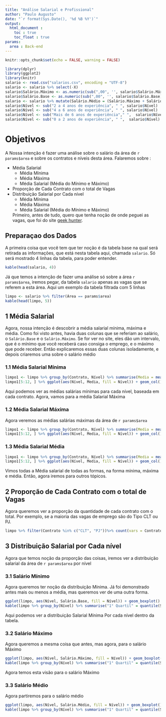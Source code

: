 ---
title: "Análise Salarial e Profissional"
author: "Paulo Augusto"
date: "`r format(Sys.Date(), '%d %B %Y')`"
output: 
  html_document :
    toc : true
    toc_float : true
params:
  area : Back-end
---

```{r setup, include=FALSE}
knitr::opts_chunk$set(echo = FALSE, warning = FALSE)
```

```{r data, include = FALSE}
library(dplyr)
library(ggplot2)
library(knitr)
salario <- read.csv("salarios.csv", encoding = "UTF-8")
salario <- salario %>% select(-X)
salario$Salário.Máximo <- as.numeric(sub(",00", '', salario$Salário.Máximo)) * 1000
salario$Salário.Base <- as.numeric(sub(",00", '', salario$Salário.Base)) * 1000
salario <- salario %>% mutate(Salário.Médio = (Salário.Máximo + Salário.Base)/2)
salario$Nível <- sub("2 a 4 anos de experiência", " ", salario$Nível)
salario$Nível <- sub("4 a 6 anos de experiência", " ", salario$Nível)
salario$Nível <- sub("Mais de 6 anos de experiência"," ",  salario$Nível)
salario$Nível <- sub("0 a 2 anos de experiência", " ",  salario$Nível)
```
# Objetivos

  A Nossa intenção é fazer uma análise sobre o salário da área de `r params$area` e sobre os contratos e níveis desta área. Falaremos sobre : 
  
- Média Salarial
  - Média Mínima
  - Média Máxima
  - Média Salarial (Média do Mínimo e Máximo)
- Proporção de Cada Contrato com o total de Vagas
- Distribuição Salarial por Cada nível
  - Média Mínima
  - Média Máxima
  - Média Salarial (Média do Mínimo e Máximo)


  Primeiro, antes de tudo, quero que tenha noção de onde peguei as vagas, que foi do site [geek hunter](https://www.geekhunter.com.br/vagas).


## Preparaçao dos Dados

  A primeira coisa que você tem que ter noção é da tabela base na qual será retirada as informações, que está nesta tabela aqui, chamada `salario`. Só será mostrado 4 linhas da tabela, para poder entender.

```{r}
kable(head(salario, 4))
```

  Já que temos a intenção de fazer uma análise só sobre a área `r params$area`, iremos pegar, da tabela `salario` apenas as vagas que se referem a esta área. Aqui um exemplo da tabela filtrada com 5 linhas
```{r}
limpo <- salario %>% filter(Área == params$area)
kable(head(limpo, 5))
```

## 1 Média Salarial

  Agora, nossa intenção é descobrir a média salarial mínima, máxima e média. Como foi visto antes, havia duas colunas que se referiam ao salário, o `Salário.Base` e o `Salário.Máximo`. Se for ver no site, eles dão um intervalo, que é o mínimo que você receberá caso consiga o emprego, e o máximo que pode receber. Então explicaremos essas duas colunas isoladamente, e depois criaremos uma sobre o salário médio
  
### 1.1 Média Salarial Mínima

```{r, fig.dim=c(12, 10)}
limpo1 <- limpo %>% group_by(Contrato, Nível) %>% summarise(Media = mean(Salário.Base))
limpo1[5:12, ] %>% ggplot(aes(Nível, Media, fill = Nível)) + geom_col() + coord_flip() + facet_grid(Contrato~.) + theme_bw() + theme(legend.position = "none") + geom_text(aes(label = round(Media), hjust = -0.25), size = 3)
```

Aqui podemos ver as médias salárias mínimas para cada nível, baseada em cada contrato. Agora, vamos para a média Salarial Máxima

### 1.2 Média Salarial Máxima

Agora veremos as médias salárias máximas da área de `r params$area`

```{r, fig.dim=c(12,10)}
limpo1 <- limpo %>% group_by(Contrato, Nível) %>% summarise(Media = mean(Salário.Máximo))
limpo1[5:12, ] %>% ggplot(aes(Nível, Media, fill = Nível)) + geom_col() + coord_flip() + facet_grid(Contrato~.) + theme_bw() + theme(legend.position = "none") + geom_text(aes(label = round(Media), hjust = -0.25), size = 3)
```

### 1.3 Média Salarial Média

```{r, fig.dim=c(12, 10)}
limpo1 <- limpo %>% group_by(Contrato, Nível) %>% summarise(Media = mean(Salário.Médio))
limpo1[5:12, ] %>% ggplot(aes(Nível, Media, fill = Nível)) + geom_col() + coord_flip() + facet_grid(Contrato~.) + theme_bw() + theme(legend.position = "none") + geom_text(aes(label = round(Media), hjust = -0.25), size = 3)
```

Vimos todas a Média salarial de todas as formas, na forma mínima, máxima e média. Então, agora iremos para outros tópicos.

## 2 Proporção de Cada Contrato com o total de Vagas

Agora queremos ver a proporção da quantidade de cada contrato com o total. Por exemplo, se a maioria das vagas de emprego são do Tipo CLT ou PJ.

```{r}
limpo %>% filter(Contrato %in% c("CLT", "PJ"))%>% count(vars = Contrato) %>% mutate(proporcao = n / sum(n) * 100) %>% ggplot(aes(x = "", y = n, fill = vars)) + geom_col() + theme_void() + coord_polar(theta = "y", start = 0) + geom_text(aes(label = paste(round(proporcao, 2), "%")))
```

## 3 Distribuição Salarial por Cada nível

Agora que temos noção da proporção das coisas, iremos ver a distribuição salarial da área de `r params$area` por nível

### 3.1 Salário Mínimo

Agora queremos ter noção da distribuição Mínima. Já foi demonstrado antes mais ou menos a média, mas queremos ver de uma outra forma.

```{r}
ggplot(limpo, aes(Nível, Salário.Base, fill = Nível)) + geom_boxplot() + theme_bw()
kable(limpo %>% group_by(Nível) %>% summarise("1° Quartil" = quantile(Salário.Base, 0.25, na.rm = TRUE), "Mediana" = median(Salário.Base, na.rm = TRUE), "3° Quartil" = quantile(Salário.Base, 0.75, na.rm = TRUE)))
```

Aqui podemos ver a distribuição Salarial Mínima Por cada nível dentro da tabela.

### 3.2 Salário Máximo

Agora queremos a mesma coisa que antes, mas agora, para o salário Máximo

```{r}
ggplot(limpo, aes(Nível, Salário.Máximo, fill = Nível)) + geom_boxplot() + theme_bw()
kable(limpo %>% group_by(Nível) %>% summarise("1° Quartil" = quantile(Salário.Máximo, 0.25, na.rm = TRUE), "Mediana" = median(Salário.Máximo, na.rm = TRUE), "3° Quartil" = quantile(Salário.Máximo, 0.75, na.rm = TRUE)))
```
Agora temos esta visão para o salário Máximo

### 3.3 Salário Médio

Agora partiremos para o salário médio

```{r}
ggplot(limpo, aes(Nível, Salário.Médio, fill = Nível)) + geom_boxplot() + theme_bw()
kable(limpo %>% group_by(Nível) %>% summarise("1° Quartil" = quantile(Salário.Médio, 0.25, na.rm = TRUE), "Mediana" = median(Salário.Médio, na.rm = TRUE), "3° Quartil" = quantile(Salário.Médio, 0.75, na.rm = TRUE)))
```
